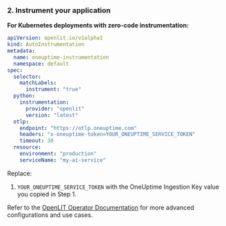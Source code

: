 ### 2. Instrument your application
**For Kubernetes deployments with zero-code instrumentation:**

```yaml
apiVersion: openlit.io/v1alpha1
kind: AutoInstrumentation
metadata:
  name: oneuptime-instrumentation
  namespace: default
spec:
  selector:
    matchLabels:
      instrument: "true"
  python:
    instrumentation:
      provider: "openlit"
      version: "latest"
  otlp:
    endpoint: "https://otlp.oneuptime.com"
    headers: "x-oneuptime-token=YOUR_ONEUPTIME_SERVICE_TOKEN"
    timeout: 30
  resource:
    environment: "production"
    serviceName: "my-ai-service"
```

Replace:
1. `YOUR_ONEUPTIME_SERVICE_TOKEN` with the OneUptime Ingestion Key value you copied in Step 1.

Refer to the [OpenLIT Operator Documentation](/latest/operator/overview) for more advanced configurations and use cases.
